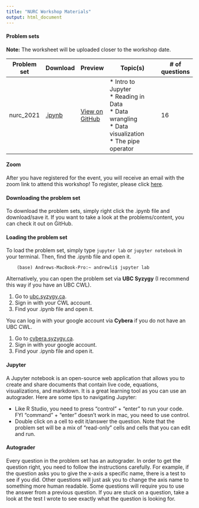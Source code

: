 ```yaml
---
title: "NURC Workshop Materials"
output: html_document
---
```


#### Problem sets

__Note:__ The worksheet will be uploaded closer to the workshop date.

| Problem set | Download   | Preview            | Topic(s)                                                                             | # of questions |
|-------------|------------|--------------------|--------------------------------------------------------------------------------------|----------------|
| nurc_2021   | [.ipynb]() | [View on GitHub]() | * Intro to Jupyter <br>* Reading in Data<br>* Data wrangling<br>* Data visualization<br> * The pipe operator | 16             |
#### Zoom
After you have registered for the event, you will receive an email with the zoom link to attend this workshop! To register, please click [here](https://docs.google.com/forms/d/e/1FAIpQLSco1157Ttx7Ml64UJlMddTQHWRV7x6JFuR1s16f6luWTUkp2A/viewform).

#### Downloading the problem set
To download the problem sets, simply right click the .ipynb file and download/save it. If you want to take a look at the problems/content, you can check it out on GitHub.

#### Loading the problem set
To load the problem set, simply type `jupyter lab` or `jupyter notebook` in your terminal. Then, find the .ipynb file and open it. 

```
    (base) Andrews-MacBook-Pro:~ andrewli$ jupyter lab
```
Alternatively, you can open the problem set via __UBC Syzygy__ (I recommend this way if you have an UBC CWL).

1. Go to [ubc.syzygy.ca](https://ubc.syzygy.ca/).
2. Sign in with your CWL account.
3. Find your .ipynb file and open it.

You can log in with your google account via __Cybera__ if you do not have an UBC CWL.

1. Go to [cybera.syzygy.ca](https://cybera.syzygy.ca).
2. Sign in with your google account.
3. Find your .ipynb file and open it.

#### Jupyter 
A Jupyter notebook is an open-source web application that allows you to create and share documents that contain live code, equations, visualizations, and markdown. It is a great learning tool as you can use an autograder. Here are some tips to navigating Jupyter:

* Like R Studio, you need to press "control" + "enter" to run your code. FYI "command" + "enter" doesn't work in mac, you need to use control.
* Double click on a cell to edit it/answer the question. Note that the problem set will be a mix of "read-only" cells and cells that you can edit and run.

#### Autograder
Every question in the problem set has an autograder. In order to get the question right, you need to follow the instructions carefully. For example, if the question asks you to give the x-axis a specific name, there is a test to see if you did. Other questions will just ask you to change the axis name to something more human readable. Some questions will require you to use the answer from a previous question. If you are stuck on a question, take a look at the test I wrote to see exactly what the question is looking for.  
